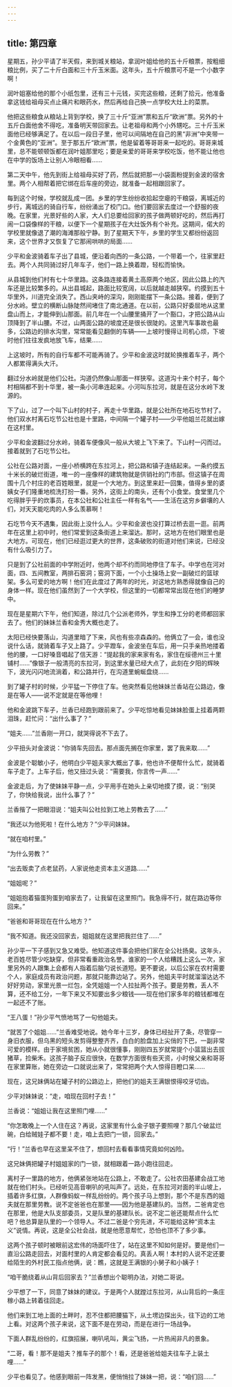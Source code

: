 ```yaml
---
---
---
```

title: 第四章
---

星期五，孙少平请了半天假，来到城关粮站，拿润叶姐给他的五十斤粮票，按粗细粮比例，买了二十斤白面和三十斤玉米面。这年头，五十斤粮票可不是一个小数字啊！

润叶姐塞给他的那个小纸包里，还有三十元钱，买完这些粮，还剩了拾元，他准备拿这钱给祖母买点止痛片和眼药水，然后再给自己换一点学校大灶上的菜票。

他把这些粮食从粮站上背到学校，换了三十斤“亚洲”票和五斤“欧洲”票。另外的十五斤白面他舍不得吃，准备明天带回家去。让老祖母和两个小外甥吃。三十斤玉米面他已经够满足了。在以后一段日子里，他可以间隔地在自己的黑“非洲”中夹带一个金黄色的“亚洲”。至于那五斤“欧洲”票，他是留着等哥哥来一起吃的。哥哥来城里，总不能顿顿饭都在润叶姐那里吃；要是亲爱的哥哥来学校吃饭，他不能让他也在中学的饭场上让别人冷眼相看……

第二天中午，他先到街上给祖母买好了药，然后就把那一小袋面粉提到金波的宿舍里。两个人相帮着把它绑在后车座的旁边，就准备一起相跟回家了。

每到这个时候，学校就乱成一团。乡里的学生纷纷收拾起空瘪的干粮袋，离城近的步行，离城远的骑自行车，纷纷涌出了校门口。他们要回家去度过一个舒服的夜晚。在家里，光景好些的人家，大人们总要给回家的孩子做两顿好吃的，然后再打闹一口袋像样的干粮，以便下一个星期孩子在大灶饭外有个补充。这期间，偌大的学校里就像退了潮的海滩那般宁静。到了星期天下午，乡里的学生又都纷纷返回来，这个世界才又恢复了它那闹哄哄的局面……

少平和金波骑着车子出了县城，便沿着向西的一条公路，一个带着一个，往家里赶去。两个人共同骑过好几年车子，他们一路上换着蹬，轻松而愉快。

从县城到他们村有七十华里路。这条路连接着黄土高原两个地区，因此公路上的汽车还是比较繁多的。从出县城起，路面比较宽阔，以后就越走越狭窄。约摸到五十华里外，川道完全消失了。西山夹峙的深沟，刚刚能摆下一条公路。接着，便到了分水岭。壁立的横断山脉陡然间堵住了南北通道。在以前，公路只好委屈地从这里盘山而上，才能伸到山那面。前几年在一个山腰里捅开了一个豁口，才把公路从山顶降到了半山腰。不过，山两面公路的坡度还是很长很陡的。这里汽车事故也最多，公路边的排水沟里，常常能看见翻倒的车辆——上坡时慢得让司机心烦，下坡时他们往往发疯地放飞车，结果……

上这坡时，所有的自行车都不可能再骑了。少平和金波这时就轮换推着车子，两个人都累得满头大汗。

翻过分水岭就是他们公社。沟道仍然像山那面一样狭窄。这道沟十来个村子，每个村相隔都不到十华里，被一条小河串连起来。小河叫东拉河，就是在这分水岭下发源的。

下了山，过了一个叫下山村的村子，再走十华里路，就是公社所在地石圪节村了。他们双水村离石圪节公社也是十里路，中间隔一个罐子村——少平他姐兰花就出嫁在这村里。

少平和金波翻过分水岭，骑着车便像风一般从大坡上飞下来了。下山村一闪而过。接着就到了石圪节公社。

公社在公路对面，一座小桥横跨在东拉河上，把公路和镇子连结起来。一条约摸五十米长的破烂街道，唯一的一座像样的建筑物就是供销社的门市部。但这镇子在周围十几个村庄的老百姓眼里，就是一个大地方。到这里来赶一回集，值得乡里的婆姨女子们隆重地梳洗打扮一番。另外，这街上的南头，还有个小食堂。食堂里几个吃得胖乎乎的炊事员，在本公社和公社主任一样有名气——生活在这穷乡僻壤的人们，对天天能吃肉的人多么羡慕啊！

石圪节今天不遇集，因此街上没什么人。少平和金波也没打算过桥去逛一逛。前两年在这里上初中时，他们常爱到这条街道上来溜达。那时，这地方在他们眼里也是大地方。可现在，他们已经逛过更大的世界，这条破败的街道对他们来说，已经没有什么吸引力了。

只是到了公社前面的中学附近时，他两个却不约而同地停住了车子。中学也在河对面，四、五间教室，两排石窑洞；窑洞下面，一个小土操场上安一副破烂的篮球架。多么可爱的地方啊！他们在此度过了两年的时光，对这地方熟悉得就像自己的身体一样。现在他们虽然到了一个大学校，但这里的一切都常常出现在他们的睡梦中。

现在是星期六下午，他们知道，除过几个公派老师外，学生和挣工分的老师都回家去了。他们的妹妹兰香和金秀大概也走了。

太阳已经快要落山，沟道里暗了下来，风也有些凉森森的。他俩立了一会，谁也没说什么话，就骑着车子又上路了。少平蹬车，金波坐在车后，用一只手亲热地搂着他的腰，一口好嗓音唱起了信天游：“提起我的家来家有名，家住在绥德州三十里铺村……”像银子一般清亮的东拉河，到这里水量已经大点了，此刻在夕阳的辉映下，波光闪闪地流淌着，和公路并行，在沟道里蜿蜒盘绕……

到了罐子村的时候，少平猛一下停住了车。他突然看见他妹妹兰香站在公路边，像是在等人——说不定就是在等他哩！

他和金波跳下车子，兰香已经跑到跟前来了。少平吃惊地看见妹妹脸蛋上挂着两颗泪珠，赶忙问：“出什么事了？”

“姐夫……”兰香刚一开口，就哭得说不下去了。

少平扭头对金波说：“你骑车先回去。那点面先搁在你家里，罢了我来取……”

金波是个聪敏小子，他明白少平姐夫家大概出了事，他也许不便帮什么忙，就骑着车子走了。上车子后，他又扭过头说：“需要我，你言传一声……”

金波走后，为了使妹妹平静一点，少平用手在她头上亲切地摸了摸，说：“别哭了，你快给我说，出什么事了？”

兰香揩了一把眼泪说：“姐夫叫公社拉到工地上劳教去了……”

“我还以为他死啦！在什么地方？”少平问妹妹。

“就在咱村里。”

“为什么劳教？”

“出去贩卖了点老鼠药，人家说他走资本主义道路……”

“姐姐呢？”

“姐姐抱着猫蛋狗蛋到咱家去了，让我留在这里照门。我急得不行，就在路边等你回来。”

“爸爸和哥哥现在在什么地方？”

“我不知道。我还没回家去，姐姐就在这里把我拦住了……”

孙少平一下子感到又急又难受。他知道这件事会把他们家在全公社扬臭。这年头，老百姓尽管少吃缺穿，但非常看重政治名誉。谁家的一个人给糟践上这么一次，家里另外的人跟集上会都有人指着后脑勺说长道短。更不要说，以后公家在农村需要个人，家庭成员有政治问题，那就只能靠边站了。另外，他姐夫平时就溜溜达达不好好劳动，家里光景一烂包，全凭姐姐一个人拉扯两个孩子。要是劳教，丢人不算，还不给工分，一年下来又不知要出多少粮钱——现在他们家多年的粮钱都堆在一起还不了账。

“王八蛋！”孙少平气愤地骂了一句他姐夫。

“就苦了个姐姐……”兰香难受地说。她今年十三岁，身体已经扯开了条，尽管穿一身旧衣服，但乌黑的短头发剪得整整齐齐，白白的脸盘加上尖俏的下巴，一副非常可爱的模样。由于家境贫困，她从小就很懂事，刚刚四五岁就常提个小篮篮出去拔猪草，捡柴禾。这孩子脑子反应很快，在数学方面很有些天资，小时候父亲和哥哥在家里算账，她在旁边一口就说出来了，常常把两个大人惊得目瞪口呆……

现在，这兄妹俩站在罐子村的公路边上，把他们的姐夫王满银恨得咬牙切齿。

少平对妹妹说：“走，咱现在回村子去！”

兰香说：“姐姐让我在这里照门哩……”

“你怎敢晚上一个人住在这？再说，这家里有什么金子银子要照哩？那几个破盆烂碗，白给贼娃子都不要！走，咱上去把门一锁，回家去。”

“行！”兰香也早在这里呆不住了，想回村去看看事情究竟如何凶险。

这兄妹俩把罐子村姐姐家的门一锁，就相跟着一路小跑往回走。

离村子一里路的地方，他俩紧张地站在公路上，不敢走了。公社农田基建会战工地就在他们村头。已经听见高音喇叭的吼叫声了。远处，在东拉河对面的半山坡上，插着许多红旗，人群像蚂蚁一样乱纷纷的。两个孩子马上想到，那个不是东西的姐夫就在那里劳教。说不定爸爸也在那里——因为他是基建队的。当然，二爸肯定也在那里，他是大队支部委员，又是队里的基建队长。说不定二爸还能帮点什么忙吧？他总算是队里的一个领导人。不过二爸是个穷先进，不可能给这种“资本主义”说情。再说，这是全公社会战，就是他愿意帮忙，恐怕也顶不了多少事。

这两个孩子顿时被眼前这宏伟的场面吓住了，站在这里不知如何是好。要是他们一直沿公路走回去，对面村里的人肯定都会看见的。真丢人啊！本村的人说不定还要给陌生的外村民工指点他俩，说：瞧，这就是王满银的小舅子和小姨子！

“咱干脆绕着从山背后回家去？”兰香想出个聪明办法，对她二哥说。

少平想了一下，同意了妹妹的建议。于是两个人就蹚过东拉河，从山背后的一条庄稼小路上转着往回走。

他们来到工地上面的土畔时，忍不住都把腰猫下，从土塄边探出头，往下边的工地上看。对这两个孩子来说，这下面不是在劳动，而是在进行一场战争。

下面人群乱纷纷的，红旗招展，喇叭吼叫，黄尘飞扬，一片热闹非凡的景象。

“二哥，看！那不是姐夫？推车子的那个！看，还是爸爸给姐夫往车子上装土哩……”

少平也看见了。他感到眼前一阵发黑，便悄悄拉了妹妹一把，说：“咱们回……”